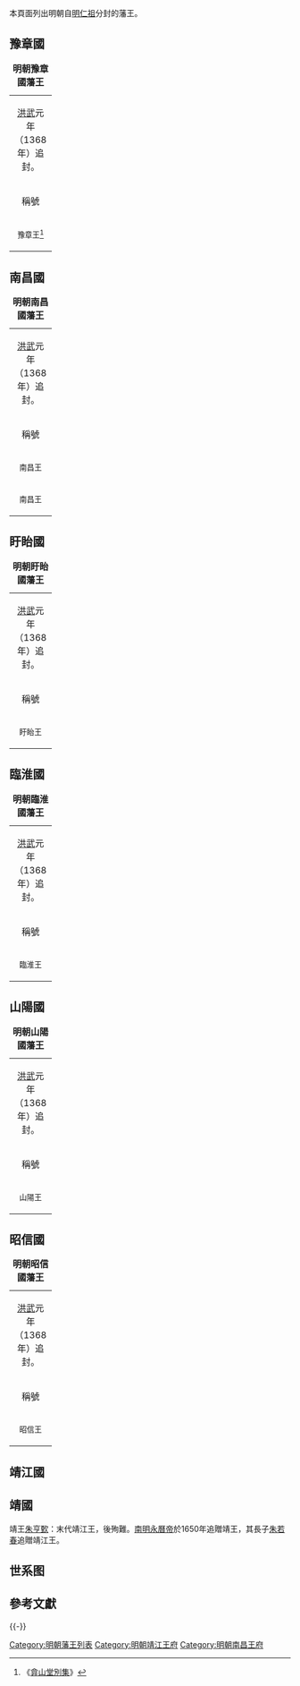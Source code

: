 本頁面列出明朝自[[明仁祖|明仁祖]]分封的藩王。
==豫章國==
{| class="wikitable" width=98%
|+'''明朝豫章國藩王'''
|-
| colspan=5 align="center"|[[洪武|洪武]]元年（1368年）追封。
|-
!稱號||style="white-space:nowrap;"|國君姓名||關係||在位年數||註記
|-
|width="60" align ="center"|<small>豫章王<ref>《[[弇山堂別集|弇山堂別集]]》</ref>||width="70" align ="center"|<small>[[朱興隆|朱興隆]]||width="135"|<small>朱世珍、一子||width="115" align ="center"|<small>追封||<small>後改封南昌王。
|}

==南昌國==
{| class="wikitable" width=98%
|+'''明朝南昌國藩王'''
|-
| colspan=5 align="center"|[[洪武|洪武]]元年（1368年）追封。
|-
!稱號||style="white-space:nowrap;"|國君姓名||關係||在位年數||註記
|-
|width="60" align ="center"|<small>南昌王||width="70" align ="center"|<small>[[朱興隆|朱興隆]]||width="135"|<small>朱世珍、一子||width="115" align ="center"|<small>追封||<small>
|-
|width="60" align ="center"|<small>南昌王||width="70" align ="center"|<small>[[朱文正|朱文正]]||width="135"|<small>朱興隆、二子||width="115" align ="center"|<small>追封||<small>
|}

==盱眙國==
{| class="wikitable" width=98%
|+'''明朝盱眙國藩王'''
|-
| colspan=5 align="center"|[[洪武|洪武]]元年（1368年）追封。
|-
!稱號||style="white-space:nowrap;"|國君姓名||關係||在位年數||註記
|-
|width="60" align ="center"|<small>盱眙王||width="70" align ="center"|<small>[[朱興盛|朱興盛]]||width="135"|<small>朱世珍、二子||width="115" align ="center"|<small>追封||<small>
|}

==臨淮國==
{| class="wikitable" width=98%
|+'''明朝臨淮國藩王'''
|-
| colspan=5 align="center"|[[洪武|洪武]]元年（1368年）追封。
|-
!稱號||style="white-space:nowrap;"|國君姓名||關係||在位年數||註記
|-
|width="60" align ="center"|<small>臨淮王||width="70" align ="center"|<small>[[朱興祖|朱興祖]]||width="135"|<small>朱世珍、三子||width="115" align ="center"|<small>追封||<small>
|}

==山陽國==
{| class="wikitable" width=98%
|+'''明朝山陽國藩王'''
|-
| colspan=5 align="center"|[[洪武|洪武]]元年（1368年）追封。
|-
!稱號||style="white-space:nowrap;"|國君姓名||關係||在位年數||註記
|-
|width="60" align ="center"|<small>山陽王||width="70" align ="center"|<small>[[朱聖保|朱聖保]]||width="135"|<small>朱興隆、一子||width="115" align ="center"|<small>追封||<small>
|}

==昭信國==
{| class="wikitable" width=98%
|+'''明朝昭信國藩王'''
|-
| colspan=5 align="center"|[[洪武|洪武]]元年（1368年）追封。
|-
!稱號||style="white-space:nowrap;"|國君姓名||關係||在位年數||註記
|-
|width="60" align ="center"|<small>昭信王||width="70" align ="center"|<small>[[朱旺|朱旺]]||width="135"|<small>朱興盛、一子||width="115" align ="center"|<small>追封||<small>
|}

==靖江國==
{{明朝諸王列表/靖江國}}

==靖國==

靖王[[朱亨歅|朱亨歅]]：末代靖江王，後殉難。[[南明|南明]][[永曆帝|永曆帝]]於1650年追贈靖王，其長子[[朱若春|朱若春]]追贈靖江王。

==世系图==
{{familytree/start}}
{{familytree |a| | |a='''明仁祖'''<br>[[朱世珍|朱世珍]]|boxstyle_a =background-color: #faa;
}}
{{familytree | |)|-|-|-|-|-|-|-|v|-|-|.}}
{{familytree |a| | | | | |b| |c|a=南昌王<br>[[朱兴隆|朱兴隆]]|b=盱眙王<br>[[朱兴盛|朱兴盛]]|c=临淮王<br>[[朱兴祖|朱兴祖]]
|boxstyle_a =background-color: #faa;
|boxstyle_b =background-color: #faa;
|boxstyle_c =background-color: #faa;
}}
{{familytree | |)|-|-|-|.| | | |!|}}
{{familytree |a| |b| |c|a=山阳王<br>[[朱圣保|朱圣保]]|b=南昌王<br>[[朱文正|朱文正]]|c=昭信王<br>[[朱旺|朱旺]]
|boxstyle_a =background-color: #faa;
|boxstyle_b =background-color: #faa;
|boxstyle_c =background-color: #faa;
}}
{{familytree | | | | | |!|}}
{{familytree | | | | |a|a='''靖江王'''<br>[[朱守谦|朱守谦]]<sup>1</sup><br>1370-1380、1387}}
{{familytree | | | | | |!|}}
{{familytree | | | | |a|a='''靖江悼僖王'''<br>[[朱赞仪|朱赞仪]]<sup>2</sup><br>1400、1403-1408}}
{{familytree | | | | | |)|-|-|-|.|}}
{{familytree | | | | |a| |b|a='''靖江庄简王'''<br>[[朱佐敬|朱佐敬]]<sup>3</sup><br>1411-1469|b=奉国将军<br>朱佐敏}}
{{familytree | | | | | |!|}}
{{familytree | | | | |a|a=靖江怀顺王<br>[[朱相承|朱相承]]
|boxstyle_a =background-color: #faa;
}}
{{familytree | | | | | |!|}}
{{familytree | | | | |a|a='''靖江昭和王'''<br>[[朱规裕|朱规裕]]<sup>4</sup><br>1471-1489}}
{{familytree | | | | | |!|}}
{{familytree | | | | |a|a='''靖江端懿王'''<br>[[朱约麒|朱约麒]]<sup>5</sup><br>1490-1516}}
{{familytree | | | | | |!|}}
{{familytree | | | | |a|a='''靖江安肃王'''<br>[[朱经扶|朱经扶]]<sup>6</sup><br>1518-1525}}
{{familytree | | | | | |!|}}
{{familytree | | | | |a|a='''靖江恭惠王'''<br>[[朱邦苧|朱邦苧]]<sup>7</sup><br>1527－1572}}
{{familytree | | | | | |)|-|-|-|.|}}
{{familytree | | | | |a| |b|a='''靖江康僖王'''<br>[[朱任昌|朱任昌]]<sup>8</sup><br>1575-1582|b='''靖江宪定王'''<br>[[朱任晟|朱任晟]]<sup>10</sup><br>1592-1609}}
{{familytree | | | | | |!| | | |)|-|-|-|.| |}}
{{familytree | | | | |a| |b| |c|a='''靖江温裕王'''<br>[[朱履焘|朱履焘]]<sup>9</sup><br>1585-1590|b=世子<br>[[朱履祥|朱履祥]]|c='''靖江荣穆王'''<br>[[朱履祜|朱履祜]]<sup>11</sup><br>1612-1635}}
{{familytree | | | | | | | | | |!| | | |!| |}}
{{familytree | | | | | | | | |a| |b|a='''靖江王'''<br>[[朱亨歅|朱亨歅]]<sup>13</sup><br>1646-1650|b='''靖江王'''<br>[[朱亨嘉|朱亨嘉]]<sup>12</sup><br>1638-1646}}
{{familytree | | | | | | | | | |!| |}}
{{familytree | | | | | | | | |a|a=靖江王<br>朱若春
|boxstyle_a =background-color: #faa;
}}
{{familytree/end}}

== 參考文獻 ==
{{Reflist}}

{{-}}
{{明朝藩王列表}}

[[Category:明朝藩王列表|Category:明朝藩王列表]]
[[Category:明朝靖江王府|Category:明朝靖江王府]]
[[Category:明朝南昌王府|Category:明朝南昌王府]]